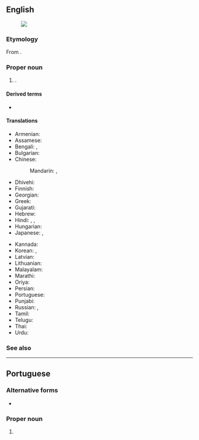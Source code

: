 ==English==
{{wikipedia}}
[[Image:Nagaland in India (disputed hatched).svg|thumb|]]

===Etymology===
From {{af|en|Naga|-land}}.

===Proper noun===
{{en-proper noun}}

# {{place|en|state|in northeastern|c/India|capital=Kohima}}.

====Derived terms====
* {{l|en|Nagalander}}

====Translations====
{{trans-top|state}}
* Armenian: {{t|hy|Նագալենդ}}
* Assamese: {{t|as|নাগালেণ্ড|sc=Beng}}
* Bengali: {{t|bn|নাগাল্যান্ড|sc=Beng}}, {{t|bn|নাগাস্তান}}
* Bulgarian: {{t|bg|Нагаланд|sc=Cyrl}}
* Chinese:
*: Mandarin: {{t|cmn|那加蘭邦|sc=Hani}}, {{t|cmn|那加兰邦|tr=Nàjiālán-bāng|sc=Hani}}
* Dhivehi: {{t|dv|ނާގަލޭންޑު|sc=Thaa}}
* Finnish: {{t|fi|Nagaland}}
* Georgian: {{t|ka|ნაგალენდი}}
* Greek: {{t+|el|Ναγκαλάντ}}
* Gujarati: {{t|gu|નાગાલેંડ|sc=Gujr}}
* Hebrew: {{t|he|נאגאלנד}}
* Hindi: {{t|hi|नागालैंड}}, {{t+|hi|नागा|m}}, {{t+|hi|नागालैण्ड}}
* Hungarian: {{t+|hu|Nágaföld}}
* Japanese: {{t|ja|ナガランド州|tr=Nagarando-shū}}, {{t|ja|ナガランド|tr=Nagarando}}
{{trans-mid}}
* Kannada: {{t|kn|ನಾಗಲ್ಯಂಡ್|sc=Knda}}
* Korean: {{t|ko|^나갈랜드 주|sc=Kore}}, {{t|ko|^나갈랜드|sc=Kore}}
* Latvian: {{t|lv|Nāgālenda}}
* Lithuanian: {{t|lt|Nagalandas}}
* Malayalam: {{t|ml|നാഗാലാ‌ൻഡ്|sc=Mlym}}
* Marathi: {{t|mr|नागालँड|sc=Deva}}
* Oriya: {{t|or|ନାଗାଲାଣ୍ଡ|sc=Orya}}
* Persian: {{t|fa|ناگاستان|tr=nāgāstān}}
* Portuguese: {{t|pt|Nagaland}}
* Punjabi: {{t|pa|ਨਾਗਾਲੈਂਡ|sc=Guru}}
* Russian: {{t|ru|На́галенд|m}}, {{t|ru|Нагале́нд|m}}
* Tamil: {{t+|ta|நாகாலாந்து|sc=Taml}}
* Telugu: {{t+|te|నాగాలాండ్}}
* Thai: {{t|th|นาคาแลนด์|tr=naa-kaa-lɛɛn}}
* Urdu: {{t|ur|ناگاستان|tr=nāgāstān}}
{{trans-bottom}}

===See also===
{{list:states of India/en}}

----

==Portuguese==

===Alternative forms===
* {{alt|pt|Nagalândia||rare}}

===Proper noun===
{{pt-proper noun|f}}

# {{place|pt|state|in northeastern|c/India|t1=Nagaland}}